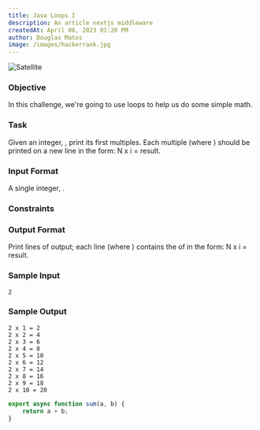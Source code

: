 ```yaml
---
title: Java Loops I
description: An article nextjs middleware
createdAt: April 06, 2023 01:20 PM
author: Douglas Matos
image: /images/hackerrank.jpg
---
```

![Satellite](/images/hackerrank.jpg)

### Objective
In this challenge, we're going to use loops to help us do some simple math.

### Task
Given an integer, , print its first  multiples. Each multiple  (where ) should be printed on a new line in the form: N x i = result.

### Input Format

A single integer, .

### Constraints

### Output Format

Print  lines of output; each line  (where ) contains the  of  in the form:
N x i = result.

### Sample Input

```
2
```
### Sample Output

```
2 x 1 = 2
2 x 2 = 4
2 x 3 = 6
2 x 4 = 8
2 x 5 = 10
2 x 6 = 12
2 x 7 = 14
2 x 8 = 16
2 x 9 = 18
2 x 10 = 20
```
```javascript
export async function sum(a, b) {
    return a + b;
}
```